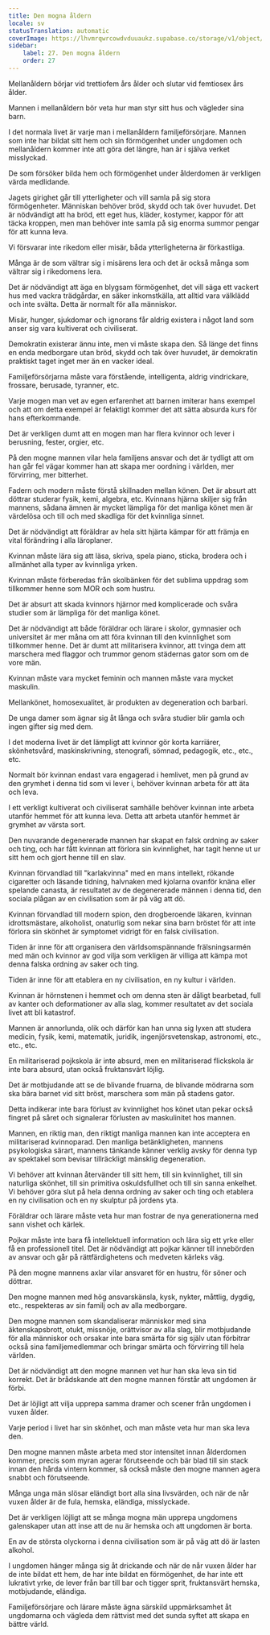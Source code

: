 ```yaml
---
title: Den mogna åldern
locale: sv
statusTranslation: automatic
coverImage: https://lhvmrqwrcowdvduuaukz.supabase.co/storage/v1/object/public/strapi-uploads/small_cover-educacion-fundamental.webp-2d51a7828a2b1309555be27f7e2a61a0.webp
sidebar:
    label: 27. Den mogna åldern
    order: 27
---
```

Mellanåldern börjar vid trettiofem års ålder och slutar vid femtiosex års ålder.

Mannen i mellanåldern bör veta hur man styr sitt hus och vägleder sina barn.

I det normala livet är varje man i mellanåldern familjeförsörjare. Mannen som inte har bildat sitt hem och sin förmögenhet under ungdomen och mellanåldern kommer inte att göra det längre, han är i själva verket misslyckad.

De som försöker bilda hem och förmögenhet under ålderdomen är verkligen värda medlidande.

Jagets girighet går till ytterligheter och vill samla på sig stora förmögenheter. Människan behöver bröd, skydd och tak över huvudet. Det är nödvändigt att ha bröd, ett eget hus, kläder, kostymer, kappor för att täcka kroppen, men man behöver inte samla på sig enorma summor pengar för att kunna leva.

Vi försvarar inte rikedom eller misär, båda ytterligheterna är förkastliga.

Många är de som vältrar sig i misärens lera och det är också många som vältrar sig i rikedomens lera.

Det är nödvändigt att äga en blygsam förmögenhet, det vill säga ett vackert hus med vackra trädgårdar, en säker inkomstkälla, att alltid vara välklädd och inte svälta. Detta är normalt för alla människor.

Misär, hunger, sjukdomar och ignorans får aldrig existera i något land som anser sig vara kultiverat och civiliserat.

Demokratin existerar ännu inte, men vi måste skapa den. Så länge det finns en enda medborgare utan bröd, skydd och tak över huvudet, är demokratin praktiskt taget inget mer än en vacker ideal.

Familjeförsörjarna måste vara förstående, intelligenta, aldrig vindrickare, frossare, berusade, tyranner, etc.

Varje mogen man vet av egen erfarenhet att barnen imiterar hans exempel och att om detta exempel är felaktigt kommer det att sätta absurda kurs för hans efterkommande.

Det är verkligen dumt att en mogen man har flera kvinnor och lever i berusning, fester, orgier, etc.

På den mogne mannen vilar hela familjens ansvar och det är tydligt att om han går fel vägar kommer han att skapa mer oordning i världen, mer förvirring, mer bitterhet.

Fadern och modern måste förstå skillnaden mellan könen. Det är absurt att döttrar studerar fysik, kemi, algebra, etc. Kvinnans hjärna skiljer sig från mannens, sådana ämnen är mycket lämpliga för det manliga könet men är värdelösa och till och med skadliga för det kvinnliga sinnet.

Det är nödvändigt att föräldrar av hela sitt hjärta kämpar för att främja en vital förändring i alla läroplaner.

Kvinnan måste lära sig att läsa, skriva, spela piano, sticka, brodera och i allmänhet alla typer av kvinnliga yrken.

Kvinnan måste förberedas från skolbänken för det sublima uppdrag som tillkommer henne som MOR och som hustru.

Det är absurt att skada kvinnors hjärnor med komplicerade och svåra studier som är lämpliga för det manliga könet.

Det är nödvändigt att både föräldrar och lärare i skolor, gymnasier och universitet är mer måna om att föra kvinnan till den kvinnlighet som tillkommer henne. Det är dumt att militarisera kvinnor, att tvinga dem att marschera med flaggor och trummor genom städernas gator som om de vore män.

Kvinnan måste vara mycket feminin och mannen måste vara mycket maskulin.

Mellankönet, homosexualitet, är produkten av degeneration och barbari.

De unga damer som ägnar sig åt långa och svåra studier blir gamla och ingen gifter sig med dem.

I det moderna livet är det lämpligt att kvinnor gör korta karriärer, skönhetsvård, maskinskrivning, stenografi, sömnad, pedagogik, etc., etc., etc.

Normalt bör kvinnan endast vara engagerad i hemlivet, men på grund av den grymhet i denna tid som vi lever i, behöver kvinnan arbeta för att äta och leva.

I ett verkligt kultiverat och civiliserat samhälle behöver kvinnan inte arbeta utanför hemmet för att kunna leva. Detta att arbeta utanför hemmet är grymhet av värsta sort.

Den nuvarande degenererade mannen har skapat en falsk ordning av saker och ting, och har fått kvinnan att förlora sin kvinnlighet, har tagit henne ut ur sitt hem och gjort henne till en slav.

Kvinnan förvandlad till "karlakvinna" med en mans intellekt, rökande cigaretter och läsande tidning, halvnaken med kjolarna ovanför knäna eller spelande canasta, är resultatet av de degenererade männen i denna tid, den sociala plågan av en civilisation som är på väg att dö.

Kvinnan förvandlad till modern spion, den drogberoende läkaren, kvinnan idrottsmästare, alkoholist, onaturlig som nekar sina barn bröstet för att inte förlora sin skönhet är symptomet vidrigt för en falsk civilisation.

Tiden är inne för att organisera den världsomspännande frälsningsarmén med män och kvinnor av god vilja som verkligen är villiga att kämpa mot denna falska ordning av saker och ting.

Tiden är inne för att etablera en ny civilisation, en ny kultur i världen.

Kvinnan är hörnstenen i hemmet och om denna sten är dåligt bearbetad, full av kanter och deformationer av alla slag, kommer resultatet av det sociala livet att bli katastrof.

Mannen är annorlunda, olik och därför kan han unna sig lyxen att studera medicin, fysik, kemi, matematik, juridik, ingenjörsvetenskap, astronomi, etc., etc., etc.

En militariserad pojkskola är inte absurd, men en militariserad flickskola är inte bara absurd, utan också fruktansvärt löjlig.

Det är motbjudande att se de blivande fruarna, de blivande mödrarna som ska bära barnet vid sitt bröst, marschera som män på stadens gator.

Detta indikerar inte bara förlust av kvinnlighet hos könet utan pekar också fingret på såret och signalerar förlusten av maskulinitet hos mannen.

Mannen, en riktig man, den riktigt manliga mannen kan inte acceptera en militariserad kvinnoparad. Den manliga betänkligheten, mannens psykologiska särart, mannens tänkande känner verklig avsky för denna typ av spektakel som bevisar tillräckligt mänsklig degeneration.

Vi behöver att kvinnan återvänder till sitt hem, till sin kvinnlighet, till sin naturliga skönhet, till sin primitiva oskuldsfullhet och till sin sanna enkelhet. Vi behöver göra slut på hela denna ordning av saker och ting och etablera en ny civilisation och en ny skulptur på jordens yta.

Föräldrar och lärare måste veta hur man fostrar de nya generationerna med sann vishet och kärlek.

Pojkar måste inte bara få intellektuell information och lära sig ett yrke eller få en professionell titel. Det är nödvändigt att pojkar känner till innebörden av ansvar och går på rättfärdighetens och medveten kärleks väg.

På den mogne mannens axlar vilar ansvaret för en hustru, för söner och döttrar.

Den mogne mannen med hög ansvarskänsla, kysk, nykter, måttlig, dygdig, etc., respekteras av sin familj och av alla medborgare.

Den mogne mannen som skandaliserar människor med sina äktenskapsbrott, otukt, missnöje, orättvisor av alla slag, blir motbjudande för alla människor och orsakar inte bara smärta för sig själv utan förbitrar också sina familjemedlemmar och bringar smärta och förvirring till hela världen.

Det är nödvändigt att den mogne mannen vet hur han ska leva sin tid korrekt. Det är brådskande att den mogne mannen förstår att ungdomen är förbi.

Det är löjligt att vilja upprepa samma dramer och scener från ungdomen i vuxen ålder.

Varje period i livet har sin skönhet, och man måste veta hur man ska leva den.

Den mogne mannen måste arbeta med stor intensitet innan ålderdomen kommer, precis som myran agerar förutseende och bär blad till sin stack innan den hårda vintern kommer, så också måste den mogne mannen agera snabbt och förutseende.

Många unga män slösar eländigt bort alla sina livsvärden, och när de når vuxen ålder är de fula, hemska, eländiga, misslyckade.

Det är verkligen löjligt att se många mogna män upprepa ungdomens galenskaper utan att inse att de nu är hemska och att ungdomen är borta.

En av de största olyckorna i denna civilisation som är på väg att dö är lasten alkohol.

I ungdomen hänger många sig åt drickande och när de når vuxen ålder har de inte bildat ett hem, de har inte bildat en förmögenhet, de har inte ett lukrativt yrke, de lever från bar till bar och tigger sprit, fruktansvärt hemska, motbjudande, eländiga.

Familjeförsörjare och lärare måste ägna särskild uppmärksamhet åt ungdomarna och vägleda dem rättvist med det sunda syftet att skapa en bättre värld.

